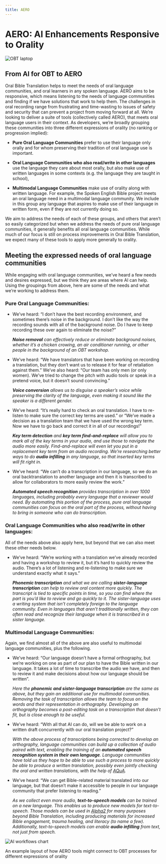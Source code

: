 ```yaml
---
title: AERO
---
```


# AERO: AI Enhancements Responsive to Orality

<div style={{ display: 'flex', justifyContent: 'center', alignItems: 'center' }}>
  <img src="/img/audio-laptop.jpg" alt="OBT laptop" style={{ width: '50%' }} />
</div>

## From AI for OBT to AERO

Oral Bible Translation helps to meet the needs of oral language communities, 
and oral learners in any spoken language. AERO aims to be responsive, 
which means listening to the needs of language communities and finding if we have solutions 
that work to help them. The challenges in oral recording range from frustrating and time-wasting 
to issues of safety and security that can prevent a project from moving forward at all. 
We’re looking to deliver a suite of tools (collectively called AERO), 
that meets oral language users in their context. 
As developers, we’re broadly grouping these communities into three different expressions of orality 
(no ranking or progression implied):

<ul>
    <li>
        <p>
            <b>Pure Oral Language Communities</b> prefer to use their language only orally and for whom 
            preserving their tradition of oral language use is important.
        </p>
    </li>
    <li>
        <p>
            <b>Oral Language Communities who also read/write in other languages</b> use the language 
            they care about most orally, but also make use of written languages in some contexts 
            (e.g. the language they are taught in school),
        </p>
    </li>
    <li>
        <p>
            <b>Multimodal Language Communities</b> make use of orality along with written language. 
            For example, the Spoken English Bible project meets an oral language need 
            in a multimodal language community.  We include in this group any language 
            that aspires to make use of their language in written form, even if they are not currently doing so.
        </p>
    </li>
</ul>

We aim to address the needs of each of these groups, and others that aren’t so easily categorized 
but when we address the needs of pure oral language communities, 
it generally benefits all oral language communities. 
While much of our focus is still on process improvements in Oral Bible Translation, 
we expect many of these tools to apply more generally to orality.

## Meeting the expressed needs of oral language communities

While engaging with oral language communities, we’ve heard a few needs and desires expressed, 
but  we think they are areas where AI can help. Using the groupings from above, 
here are some of the needs and what we’re working to address them. 


    
<h3>Pure Oral Language Communities:</h3>

<ul>
    <li>
        We’ve heard: “I don’t have the best recording environment, 
        and sometimes there’s noise in the background. 
        I don’t like the way the recording sounds with all of the background noise. 
        Do I have to keep recording these over again to eliminate the noise?” 
        <p class='primary-dark'><i>
            <b>Noise removal</b> can effectively reduce or eliminate background noises, 
            whether it’s a chicken crowing, an air conditioner running, 
            or other people in the background of an OBT workshop.
        </i></p>
    </li>
    <li>
        We’ve heard: “We have translators that have been working on recording a translation, 
        but they don’t want us to release it for fear of retaliation against them.” 
        We’ve also heard: “Our team has only men (or only women). 
        We’ve tried to change the pitch with audio tools or speak in a pretend voice, 
        but it doesn’t sound convincing.” 
        <p class='primary-dark'><i>
            <b>Voice conversion</b> allows us to disguise a speaker’s voice while preserving the clarity 
            of the language, even making it sound like the speaker is a different gender.
        </i></p>
    </li>
    <li>
        We’ve heard: “It’s really hard to check an oral translation. 
        I have to re-listen to make sure the correct key terms are used.” 
        or “We’ve made a decision as a translation team that we have used the wrong key term. 
        Now we have to go back and correct it in all of our recordings!”
        <p class='primary-dark'><i> 
            <b>Key term detection</b> and <b>key term find-and-replace</b> will allow you to mark 
            all of the key terms in your audio, and use those to navigate the audio more easily. 
            Find-and-replace will even let you put in a replacement key term from an audio recording. 
            We’re researching better ways to do <b>audio infilling</b> in any language, 
            so that inserted key terms will fit right in.
        </i></p>
    </li>
    <li>
        We’ve heard: “We can’t do a transcription in our language, 
        so we do an oral backtranslation to another language 
        and then it is transcribed to allow for collaborators to more easily review the work.”
        <p class='primary-dark'><i> 
            <b>Automated speech recognition</b> provides transcription in over 1000 languages, 
            including probably every language that a reviewer would need. 
            By automating this portion of the process, pure oral language communities can focus 
            on the oral part of the process, without having to bring in someone who can do transcription.
        </i></p>
    </li>
</ul>

<h3>Oral Language Communities who also read/write in other languages:</h3>

All of the needs above also apply here, but beyond that we can also meet these other needs below.

<ul>
    <li>
        We’ve heard: “We’re working with a translation we’ve already recorded and having a workshop 
        to review it, but it’s hard to quickly review the audio. 
        There’s a lot of listening and re-listening to make sure we understand exactly what it says.” 
        <p class='primary-dark'><i>  
            <b>Phonemic transcription</b> and what we are calling <b>sister-language transcription</b> 
            can help to review oral content more quickly. The transcript is tied to specific points in time, 
            so you can find where the part is you’d like to review and go quickly to it. 
            The sister-language uses a writing system that isn’t completely foreign to the language community. 
            Even in languages that aren’t traditionally written, 
            they can often read and recognize their language when it is transcribed in a sister language.
        </i></p>
    </li>
</ul>

<h3>Multimodal Language Communities:</h3>

Again, we find almost all of the above are also useful to multimodal language communities, plus the following.

<ul>
    <li>
        We’ve heard: “Our language doesn’t have a formal orthography, but we’re working on one 
        as part of our plan to have the Bible written in our language. 
        It takes a lot of time to transcribe the audio we have, and then to review it and make decisions 
        about how our language should be written”. 
        <p class='primary-dark'><i>
            Here the <b>phonemic and sister-language transcription</b> are the same as above, 
            but they gain an additional use for multimodal communities. 
            Removing the task of transcription allows the team to focus on the words 
            and their representation in orthography. Developing an orthography becomes 
            a post-editing task on a transcription that doesn’t fit, but is close enough to be useful.
        </i></p>
    </li>
    <li>
        We’ve heard: “With all that AI can do, will we be able to work on a written draft 
        concurrently with our oral translation project?” 
        <p class='primary-dark'><i>
            With the above process of transcriptions being corrected to develop an orthography, 
            language communities can build up a collection of audio paired with text, 
            enabling the training of an <b>automated speech recognition system in their own language</b>. 
            Language communities have told us they hope to be able to use such a process 
            to more quickly be able to produce a written translation, 
            possibly even jointly checking the oral and written translations, with the help 
            of <u><a href="/projects/AQuA" target="_blank">AQuA</a></u>.
        </i></p>
    </li>
    <li>
        We’ve heard: “We can get Bible-related material translated into our language, 
        but that doesn’t make it accessible to people in our language community 
        that prefer listening to reading.” 
        <p class='primary-dark'><i>
            As we collect even more audio, <b>text-to-speech models</b> can be trained on a new language. 
            This enables us to produce new models for text-to-speech. 
            Those models can be used 
            in <u><a href="/projects/acts2" target="_blank">Alpha2</a></u> for 
            many purposes beyond Bible Translation, 
            including producing materials for increased Bible engagement, trauma healing, 
            and literacy (to name a few). Additionally, 
            text-to-speech models can enable <b>audio infilling</b> from text, not just from speech.
        </i></p>
    </li>
</ul>

<div style={{ display: 'flex', justifyContent: 'center', alignItems: 'center' }}>
  <img src="/img/AI_workflows_brighter.drawio(1).png" alt="AI workflows chart" style={{ width: '80%', marginBottom: '10px' }} />
</div>

<p class="caption">
    An example layout of how AERO tools might connect to OBT processes for different expressions of orality
</p>

